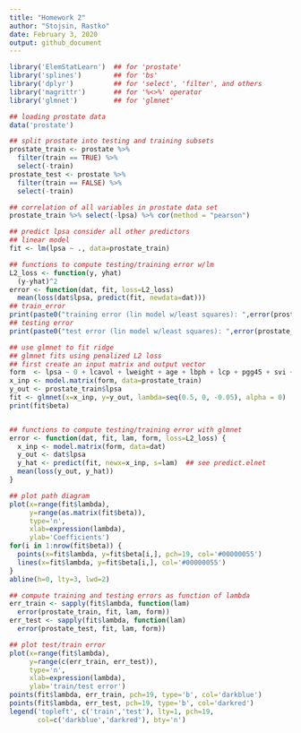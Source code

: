 ```yaml
---
title: "Homework 2"
author: "Stojsin, Rastko"
date: February 3, 2020
output: github_document
---
```


```r
library('ElemStatLearn')  ## for 'prostate'
library('splines')        ## for 'bs'
library('dplyr')          ## for 'select', 'filter', and others
library('magrittr')       ## for '%<>%' operator
library('glmnet')         ## for 'glmnet'
```

```r
## loading prostate data
data('prostate')

## split prostate into testing and training subsets
prostate_train <- prostate %>%
  filter(train == TRUE) %>% 
  select(-train)
prostate_test <- prostate %>%
  filter(train == FALSE) %>% 
  select(-train)

## correlation of all variables in prostate data set
prostate_train %>% select(-lpsa) %>% cor(method = "pearson")
```

```r
## predict lpsa consider all other predictors
## linear model
fit <- lm(lpsa ~ ., data=prostate_train)

## functions to compute testing/training error w/lm
L2_loss <- function(y, yhat)
  (y-yhat)^2
error <- function(dat, fit, loss=L2_loss)
  mean(loss(dat$lpsa, predict(fit, newdata=dat)))
## train_error 
print(paste0("training error (lin model w/least squares): ",error(prostate_train, fit)))
## testing error
print(paste0("test error (lin model w/least squares): ",error(prostate_test, fit)))

```

```r
## use glmnet to fit ridge
## glmnet fits using penalized L2 loss
## first create an input matrix and output vector
form  <- lpsa ~ 0 + lcavol + lweight + age + lbph + lcp + pgg45 + svi + gleason
x_inp <- model.matrix(form, data=prostate_train)
y_out <- prostate_train$lpsa
fit <- glmnet(x=x_inp, y=y_out, lambda=seq(0.5, 0, -0.05), alpha = 0)
print(fit$beta)


## functions to compute testing/training error with glmnet
error <- function(dat, fit, lam, form, loss=L2_loss) {
  x_inp <- model.matrix(form, data=dat)
  y_out <- dat$lpsa
  y_hat <- predict(fit, newx=x_inp, s=lam)  ## see predict.elnet
  mean(loss(y_out, y_hat))
}
```

```r
## plot path diagram
plot(x=range(fit$lambda),
     y=range(as.matrix(fit$beta)),
     type='n',
     xlab=expression(lambda),
     ylab='Coefficients')
for(i in 1:nrow(fit$beta)) {
  points(x=fit$lambda, y=fit$beta[i,], pch=19, col='#00000055')
  lines(x=fit$lambda, y=fit$beta[i,], col='#00000055')
}
abline(h=0, lty=3, lwd=2)
```

```r
## compute training and testing errors as function of lambda
err_train <- sapply(fit$lambda, function(lam) 
  error(prostate_train, fit, lam, form))
err_test <- sapply(fit$lambda, function(lam) 
  error(prostate_test, fit, lam, form))

## plot test/train error
plot(x=range(fit$lambda),
     y=range(c(err_train, err_test)),
     type='n',
     xlab=expression(lambda),
     ylab='train/test error')
points(fit$lambda, err_train, pch=19, type='b', col='darkblue')
points(fit$lambda, err_test, pch=19, type='b', col='darkred')
legend('topleft', c('train','test'), lty=1, pch=19,
       col=c('darkblue','darkred'), bty='n')
```




